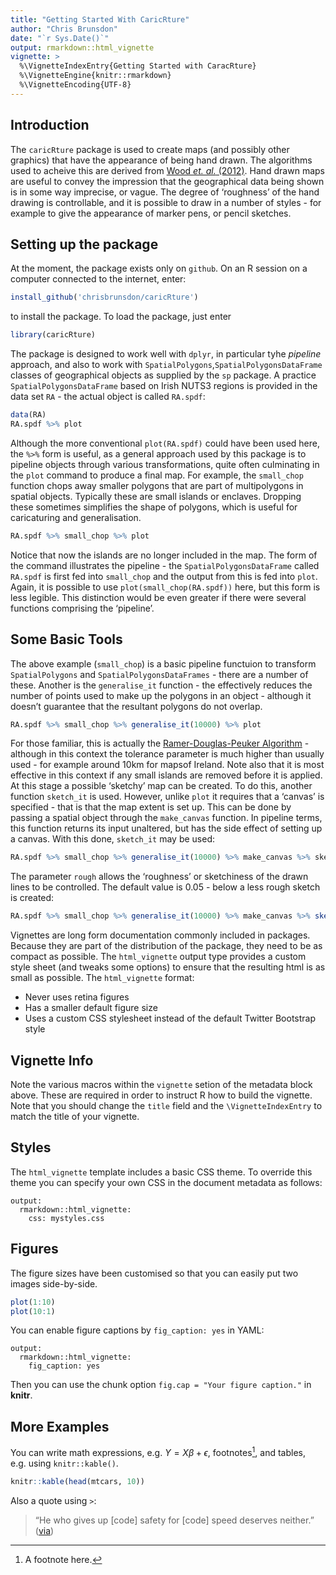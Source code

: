 ```yaml
---
title: "Getting Started With CaricRture"
author: "Chris Brunsdon"
date: "`r Sys.Date()`"
output: rmarkdown::html_vignette
vignette: >
  %\VignetteIndexEntry{Getting Started with CaracRture}
  %\VignetteEngine{knitr::rmarkdown}
  %\VignetteEncoding{UTF-8}
---
```


## Introduction

The `caricRture` package is used to create maps (and possibly other graphics) that have the appearance of being hand drawn.  The algorithms used to acheive this are derived from [Wood *et. al.* (2012)](https://web.archive.org/web/20140913142528/http://openaccess.city.ac.uk/1274/). Hand drawn maps are useful to convey the impression that the geographical data being shown is in some way imprecise,  or vague.  The degree of 'roughness' of the hand drawing is controllable,  and it is possible to draw in a number of styles - for example to give the appearance of marker pens,  or pencil sketches.

## Setting up the package
At the moment,  the package exists only on `github`.  On an R session on a computer connected to the internet,  enter:
```r
install_github('chrisbrunsdon/caricRture')
```
to install the package.  To load the package,  just enter
```r
library(caricRture)
```
The package is designed to work well with `dplyr`,  in particular tyhe *pipeline* approach,  and also to work with `SpatialPolygons`,`SpatialPolygonsDataFrame` classes of geographical objects as supplied by the `sp` package.  A practice `SpatialPolygonsDataFrame` based on Irish NUTS3 regions is provided in the data set `RA` - the actual object is called `RA.spdf`:
```r
data(RA)
RA.spdf %>% plot
```
Although the more conventional `plot(RA.spdf)` could have been used here,  the `%>%` form is useful,  as a general approach used by this package is to pipeline objects through various transformations,  quite often culminating in the `plot` command to produce a final map.   For example,  the `small_chop` function chops away smaller polygons that are part of multipolygons in spatial objects.  Typically these are small islands or enclaves.  Dropping these sometimes simplifies the shape of polygons,  which is useful for caricaturing and generalisation.
```r
RA.spdf %>% small_chop %>% plot
```
Notice that now the islands are no longer included in the map.  The form of the command illustrates the pipeline - the `SpatialPolygonsDataFrame` called `RA.spdf` is first fed into `small_chop`  and the output from this is fed into `plot`.  Again,  it is possible to use `plot(small_chop(RA.spdf))` here,  but this form is less legible.  This distinction would be even greater if there were several functions comprising the 'pipeline'.

## Some Basic Tools
The above example (`small_chop`) is a basic pipeline functuion to transform `SpatialPolygons` and `SpatialPolygonsDataFrames` - there are a number of these.  Another is the `generalise_it` function - the effectively reduces the number of points used to make up the polygons in an object - although it doesn't guarantee that the resultant polygons do not overlap. 
```r
RA.spdf %>% small_chop %>% generalise_it(10000) %>% plot
```
For those familiar,  this is actually the [Ramer-Douglas-Peuker Algorithm](https://en.wikipedia.org/wiki/Ramer%E2%80%93Douglas%E2%80%93Peucker_algorithm) - although in this context the tolerance parameter is much higher than usually used - for example around 10km for mapsof Ireland.  Note also that it is most effective in this context if any small islands are removed before it is applied. At this stage a possible 'sketchy' map can be created.   To do this,  another function `sketch_it` is used.   However,  unlike `plot` it requires that a 'canvas' is specified - that is that the map extent is set up.  This can be done by passing a spatial object through the `make_canvas` function.  In pipeline terms,  this function returns its input unaltered,  but has the side effect of setting up a canvas. With this done, `sketch_it` may be used:

```r
RA.spdf %>% small_chop %>% generalise_it(10000) %>% make_canvas %>% sketch_it
```

The parameter `rough` allows the 'roughness' or sketchiness of the drawn lines to be controlled.  The default value is 0.05 - below a less rough sketch is created:
```r
RA.spdf %>% small_chop %>% generalise_it(10000) %>% make_canvas %>% sketch_it(rough=0.01)
```

Vignettes are long form documentation commonly included in packages. Because they are part of the distribution of the package, they need to be as compact as possible. The `html_vignette` output type provides a custom style sheet (and tweaks some options) to ensure that the resulting html is as small as possible. The `html_vignette` format:

- Never uses retina figures
- Has a smaller default figure size
- Uses a custom CSS stylesheet instead of the default Twitter Bootstrap style

## Vignette Info

Note the various macros within the `vignette` setion of the metadata block above. These are required in order to instruct R how to build the vignette. Note that you should change the `title` field and the `\VignetteIndexEntry` to match the title of your vignette.

## Styles

The `html_vignette` template includes a basic CSS theme. To override this theme you can specify your own CSS in the document metadata as follows:

    output: 
      rmarkdown::html_vignette:
        css: mystyles.css

## Figures

The figure sizes have been customised so that you can easily put two images side-by-side. 

```r
plot(1:10)
plot(10:1)
```

You can enable figure captions by `fig_caption: yes` in YAML:

    output:
      rmarkdown::html_vignette:
        fig_caption: yes

Then you can use the chunk option `fig.cap = "Your figure caption."` in **knitr**.

## More Examples

You can write math expressions, e.g. $Y = X\beta + \epsilon$, footnotes^[A footnote here.], and tables, e.g. using `knitr::kable()`.

```r
knitr::kable(head(mtcars, 10))
```

Also a quote using `>`:

> "He who gives up [code] safety for [code] speed deserves neither."
([via](https://twitter.com/hadleywickham/status/504368538874703872))
